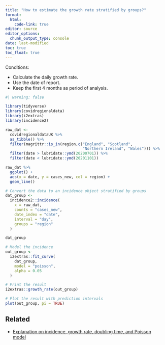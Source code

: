 ```yaml
---
title: "How to estimate the growth rate stratified by groups?"
format: 
  html:
    code-link: true
editor: source
editor_options: 
  chunk_output_type: console
date: last-modified
toc: true
toc_float: true
---
```


Conditions:

- Calculate the daily growth rate.
- Use the date of report.
- Keep the first 4 months as period of analysis.

```r
#| warning: false

library(tidyverse)
library(covidregionaldata)
library(i2extras)
library(incidence2)

raw_dat <- 
  covidregionaldataUK %>% 
  as_tibble() %>% 
  filter(magrittr::is_in(region,c("England", "Scotland", 
                                  "Northern Ireland", "Wales"))) %>% 
  filter(date > lubridate::ymd(20200701)) %>%
  filter(date < lubridate::ymd(20201101))

raw_dat %>%
  ggplot() +
  aes(x = date, y = cases_new, col = region) +
  geom_line()

# Convert the data to an incidence object stratified by groups
dat_group <- 
  incidence2::incidence(
    x = raw_dat, 
    counts = "cases_new",
    date_index = "date",
    interval = "day",
    groups = "region"
  )

dat_group

# Model the incidence
out_group <- 
  i2extras::fit_curve(
    dat_group, 
    model = "poisson", 
    alpha = 0.05
  )

# Print the result
i2extras::growth_rate(out_group)

# Plot the result with prediction intervals
plot(out_group, pi = TRUE)
```

## Related

- [Explanation on incidence, growth rate, doubling time, and Poisson model](https://www.reconlearn.org/slides/outbreak-statistics/outbreak-statistics.html#28)
